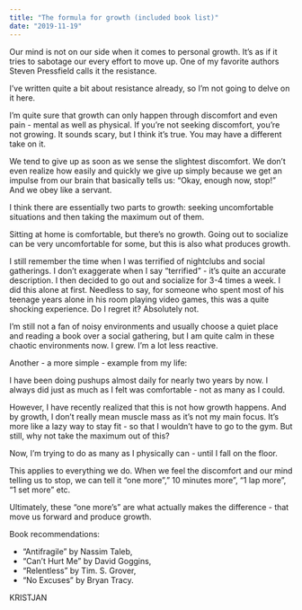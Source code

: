 ```yaml
---
title: "The formula for growth (included book list)"
date: "2019-11-19"
---
```


Our mind is not on our side when it comes to personal growth. It’s as if it tries to sabotage our every effort to move up. One of my favorite authors Steven Pressfield calls it the resistance.

I’ve written quite a bit about resistance already, so I’m not going to delve on it here.

I’m quite sure that growth can only happen through discomfort and even pain - mental as well as physical. If you’re not seeking discomfort, you’re not growing. It sounds scary, but I think it’s true. You may have a different take on it.

We tend to give up as soon as we sense the slightest discomfort. We don’t even realize how easily and quickly we give up simply because we get an impulse from our brain that basically tells us: “Okay, enough now, stop!” And we obey like a servant.

I think there are essentially two parts to growth: seeking uncomfortable situations and then taking the maximum out of them. 

Sitting at home is comfortable, but there’s no growth. Going out to socialize can be very uncomfortable for some, but this is also what produces growth.

I still remember the time when I was terrified of nightclubs and social gatherings. I don’t exaggerate when I say “terrified” - it’s quite an accurate description. I then decided to go out and socialize for 3-4 times a week. I did this alone at first. Needless to say, for someone who spent most of his teenage years alone in his room playing video games, this was a quite shocking experience. Do I regret it? Absolutely not.

I’m still not a fan of noisy environments and usually choose a quiet place and reading a book over a social gathering, but I am quite calm in these chaotic environments now. I grew. I’m a lot less reactive.

Another - a more simple - example from my life: 

I have been doing pushups almost daily for nearly two years by now. I always did just as much as I felt was comfortable - not as many as I could.

However, I have recently realized that this is not how growth happens. And by growth, I don’t really mean muscle mass as it’s not my main focus. It’s more like a lazy way to stay fit - so that I wouldn’t have to go to the gym. But still, why not take the maximum out of this?

Now, I’m trying to do as many as I physically can - until I fall on the floor.

This applies to everything we do. When we feel the discomfort and our mind telling us to stop, we can tell it “one more”,” 10 minutes more”, “1 lap more”, “1 set more” etc.

Ultimately, these “one more’s” are what actually makes the difference - that move us forward and produce growth. 

Book recommendations: 

- “Antifragile” by Nassim Taleb, 
- “Can’t Hurt Me” by David Goggins, 
- “Relentless” by Tim. S. Grover,
- “No Excuses” by Bryan Tracy.

KRISTJAN
